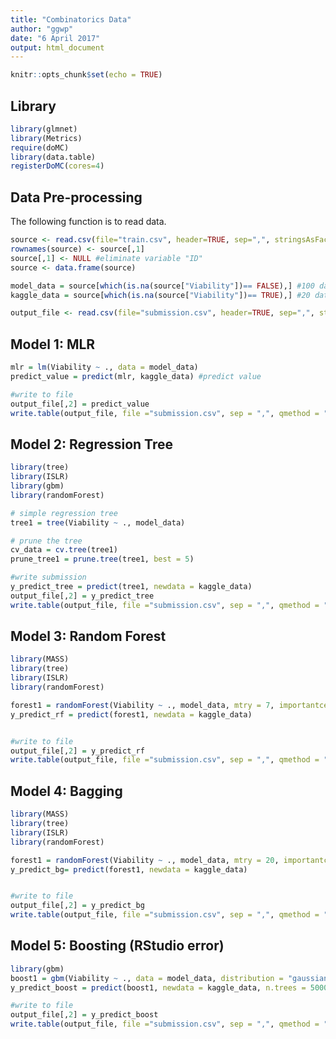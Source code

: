 ```yaml
---
title: "Combinatorics Data"
author: "ggwp"
date: "6 April 2017"
output: html_document
---
```


```r
knitr::opts_chunk$set(echo = TRUE)
```
## Library
```r
library(glmnet)
library(Metrics)
require(doMC)
library(data.table)
registerDoMC(cores=4)
```

## Data Pre-processing
The following function is to read data.
```r
source <- read.csv(file="train.csv", header=TRUE, sep=",", stringsAsFactors=FALSE)
rownames(source) <- source[,1]
source[,1] <- NULL #eliminate variable "ID"
source <- data.frame(source)

model_data = source[which(is.na(source["Viability"])== FALSE),] #100 data
kaggle_data = source[which(is.na(source["Viability"])== TRUE),] #20 data

output_file <- read.csv(file="submission.csv", header=TRUE, sep=",", stringsAsFactors=FALSE)
```

## Model 1: MLR
```r
mlr = lm(Viability ~ ., data = model_data)
predict_value = predict(mlr, kaggle_data) #predict value

#write to file
output_file[,2] = predict_value
write.table(output_file, file ="submission.csv", sep = ",", qmethod = "double", row.names = FALSE) #the file you want to submit to kaggle
```

## Model 2: Regression Tree
```r
library(tree)
library(ISLR)
library(gbm)
library(randomForest)

# simple regression tree
tree1 = tree(Viability ~ ., model_data)

# prune the tree
cv_data = cv.tree(tree1)
prune_tree1 = prune.tree(tree1, best = 5)

#write submission
y_predict_tree = predict(tree1, newdata = kaggle_data)
output_file[,2] = y_predict_tree
write.table(output_file, file ="submission.csv", sep = ",", qmethod = "double", row.names = FALSE) #the file you want to submit to kaggle
```

## Model 3: Random Forest
```r
library(MASS)
library(tree)
library(ISLR)
library(randomForest)

forest1 = randomForest(Viability ~ ., model_data, mtry = 7, importantce = TRUE)
y_predict_rf = predict(forest1, newdata = kaggle_data)


#write to file
output_file[,2] = y_predict_rf
write.table(output_file, file ="submission.csv", sep = ",", qmethod = "double", row.names = FALSE)
```

## Model 4: Bagging
```r
library(MASS)
library(tree)
library(ISLR)
library(randomForest)

forest1 = randomForest(Viability ~ ., model_data, mtry = 20, importantce = TRUE)
y_predict_bg= predict(forest1, newdata = kaggle_data)


#write to file
output_file[,2] = y_predict_bg
write.table(output_file, file ="submission.csv", sep = ",", qmethod = "double", row.names = FALSE)
```

## Model 5: Boosting (RStudio error)
```r
library(gbm)
boost1 = gbm(Viability ~ ., data = model_data, distribution = "gaussian", n.trees = 5000, interaction.depth = 1)
y_predict_boost = predict(boost1, newdata = kaggle_data, n.trees = 5000)

#write to file
output_file[,2] = y_predict_boost
write.table(output_file, file ="submission.csv", sep = ",", qmethod = "double", row.names = FALSE)
```

